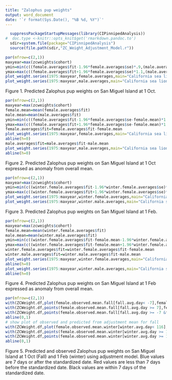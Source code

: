 ---
title: "Zalophus pup weights"
output: word_document
date: '`r format(Sys.Date(), "%B %d, %Y")`'
---


```{r,results="hide",echo=FALSE}
  suppressPackageStartupMessages(library(CIPinnipedAnalysis))
#  doc.type <-knitr::opts_knit$get('rmarkdown.pandoc.to')
  sdir=system.file(package="CIPinnipedAnalysis")
  source(file.path(sdir,"ZC_Weight_Adjustment_Model.r"))
```


```{r,echo=FALSE,fig.width=6,fig.height=7,dpi=300}
par(mfrow=c(2,1))
maxyear=max(zcweights$cohort)
ymin=min(c((female.averages$fit-1.96*female.averages$se)*.9,(male.averages$fit-1.96*male.averages$se)*.9))
ymax=max(c((female.averages$fit+1.96*female.averages$se)*1.1,(male.averages$fit+1.96*male.averages$se)*1.1))
plot_weight.series(1975:maxyear,female.averages,main="California sea lion Female Pups",ylim=c(ymin,ymax),date="1 Oct")
plot_weight.series(1975:maxyear,male.averages,main="California sea lion Male Pups",ylim=c(ymin,ymax),date="1 Oct")
```

Figure 1. Predicted Zalophus pup weights on San Miguel Island at 1 Oct. 


```{r,echo=FALSE,fig.width=6,fig.height=7,dpi=300}
par(mfrow=c(2,1))
maxyear=max(zcweights$cohort)
female.mean=mean(female.averages$fit)
male.mean=mean(male.averages$fit)
ymin=min(c((female.averages$fit-1.96*female.averages$se-female.mean)*1.1, (male.averages$fit-1.96*male.averages$se-male.mean)*1.1))
ymax=max(c((female.averages$fit+1.96*female.averages$se-female.mean)*1.1, (male.averages$fit+1.96*male.averages$se-male.mean)*1.1))
female.averages$fit=female.averages$fit-female.mean
plot_weight.series(1975:maxyear,female.averages,main="California sea lion Female Pups",ylim=c(ymin,ymax),date="1 Oct")
abline(h=0)
male.averages$fit=male.averages$fit-male.mean
plot_weight.series(1975:maxyear,male.averages,main="California sea lion Male Pups",ylim=c(ymin,ymax),date="1 Oct")
abline(h=0)
```

Figure 2. Predicted Zalophus pup weights on San Miguel Island at 1 Oct expressed as anomaly from overall mean. 


```{r,echo=FALSE,fig.width=6,fig.height=7,dpi=300}
par(mfrow=c(2,1))
maxyear=max(zcweights$cohort)
ymin=min(c((winter.female.averages$fit-1.96*winter.female.averages$se)*.9, (winter.male.averages$fit-1.96*winter.male.averages$se)*.9))
ymax=max(c((winter.female.averages$fit+1.96*winter.female.averages$se)*1.1, (winter.male.averages$fit+1.96*winter.male.averages$se)*1.1))
plot_weight.series(1975:maxyear,winter.female.averages,main="California sea lion Female Pups",ylim=c(ymin,ymax),date="1 Feb")
plot_weight.series(1975:maxyear,winter.male.averages,main="California sea lion Male Pups",ylim=c(ymin,ymax),date="1 Feb")
```

Figure 3. Predicted Zalophus pup weights on San Miguel Island at 1 Feb. 

```{r,echo=FALSE,fig.width=6,fig.height=7,dpi=300}
par(mfrow=c(2,1))
maxyear=max(zcweights$cohort)
female.mean=mean(winter.female.averages$fit)
male.mean=mean(winter.male.averages$fit)
ymin=min(c((winter.female.averages$fit-female.mean-1.96*winter.female.averages$se)*1.1, (winter.male.averages$fit-male.mean-1.96*winter.male.averages$se)*1.1))
ymax=max(c((winter.female.averages$fit-female.mean+1.96*winter.female.averages$se)*1.1, (winter.male.averages$fit-male.mean+1.96*winter.male.averages$se)*1.1))
winter.female.averages$fit=winter.female.averages$fit-female.mean
winter.male.averages$fit=winter.male.averages$fit-male.mean
plot_weight.series(1975:maxyear,winter.female.averages,main="California sea lion Female Pups",ylim=c(ymin,ymax),date="1 Feb")
abline(h=0)
plot_weight.series(1975:maxyear,winter.male.averages,main="California sea lion Male Pups",ylim=c(ymin,ymax),date="1 Feb")
abline(h=0)
```

Figure 4. Predicted Zalophus pup weights on San Miguel Island at 1 Feb expressed as anomaly from overall mean. 


```{r,echo=FALSE,fig.width=6,fig.height=7,dpi=300}
par(mfrow=c(2,1))
with(ZCWeight.df,plot(female.observed.mean.fall[fall.avg.day< -7],female.adjusted.mean.fall[fall.avg.day< -7],col="blue",ylim=c(12,23),xlim=c(12,23),xlab="Fall observed mean",ylab="Fall adjusted mean"))
with(ZCWeight.df,points(female.observed.mean.fall[fall.avg.day >= 7],female.adjusted.mean.fall[fall.avg.day>= 7],col="red"))
with(ZCWeight.df,points(female.observed.mean.fall[fall.avg.day >= -7 &fall.avg.day< 7],female.adjusted.mean.fall[fall.avg.day>= -7 &fall.avg.day<7],col="black"))
abline(0,1)
# show plot of observed and predicted from adjustment mean for fall
with(ZCWeight.df,plot(female.observed.mean.winter[winter.avg.day< 116],female.adjusted.mean.winter[winter.avg.day< 116],col="blue",ylim=c(14,32),xlim=c(14,32),xlab="Winter observed mean",ylab="Winter adjusted mean"))
with(ZCWeight.df,points(female.observed.mean.winter[winter.avg.day >= 130],female.adjusted.mean.winter[winter.avg.day>= 130],col="red"))
with(ZCWeight.df,points(female.observed.mean.winter[winter.avg.day >= 116 &winter.avg.day< 130],female.adjusted.mean.winter[winter.avg.day>= 116 &winter.avg.day< 130],col="black"))
abline(0,1)
```

Figure 5. Predicted and observed Zalophus pup weights on San Miguel Island at 1 Oct (Fall) and 1 Feb (winter) using adjustment model. Blue values are 7 days or after the standardized date. Red values are less than 7 days before the standardized date.  Black values are within 7 days of the standardized date.

